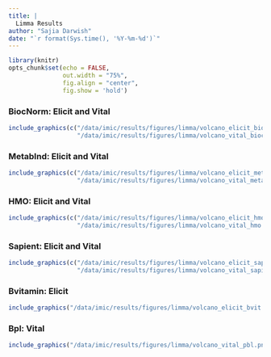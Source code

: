```yaml
---
title: |
  Limma Results
author: "Sajia Darwish"
date: "`r format(Sys.time(), '%Y-%m-%d')`"
---
```


```r
library(knitr)
opts_chunk$set(echo = FALSE,
               out.width = "75%", 
               fig.align = "center",
               fig.show = 'hold')
```

### BiocNorm: Elicit and Vital
```r
include_graphics(c("/data/imic/results/figures/limma/volcano_elicit_biocNorm.png",
                   "/data/imic/results/figures/limma/volcano_vital_biocNorm.png"))
```

### MetabInd: Elicit and Vital
```r
include_graphics(c("/data/imic/results/figures/limma/volcano_elicit_metabInd.png",
                   "/data/imic/results/figures/limma/volcano_vital_metabolInd.png"))
```

### HMO: Elicit and Vital
```r
include_graphics(c("/data/imic/results/figures/limma/volcano_elicit_hmo.png",
                   "/data/imic/results/figures/limma/volcano_vital_hmo.png"))
```

### Sapient: Elicit and Vital
```r
include_graphics(c("/data/imic/results/figures/limma/volcano_elicit_sapient.png",
                   "/data/imic/results/figures/limma/volcano_vital_sapient.png"))
```

### Bvitamin: Elicit
```r
include_graphics("/data/imic/results/figures/limma/volcano_elicit_bvit.png")
```

### Bpl: Vital
```r
include_graphics("/data/imic/results/figures/limma/volcano_vital_pbl.png")
```























